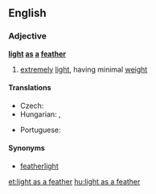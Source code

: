 ==English==

===Adjective===
'''[[light]] [[as]] [[a]] [[feather]]'''

# {{context|simile|lang=en}} [[extremely]] [[light]], having minimal [[weight]]

====Translations====
{{trans-top|extremely light, having minimal weight}}
* Czech: {{t-|cs|lehký jako peříčko}}
* Hungarian: {{t-|hu|pehelykönnyű}},  {{t+|hu|könnyű, mint a pehely}}
{{trans-mid}}
* Portuguese: {{t-|pt|leve como uma pena}}
{{trans-bottom}}

====Synonyms====
* [[featherlight]]

[[et:light as a feather]]
[[hu:light as a feather]]